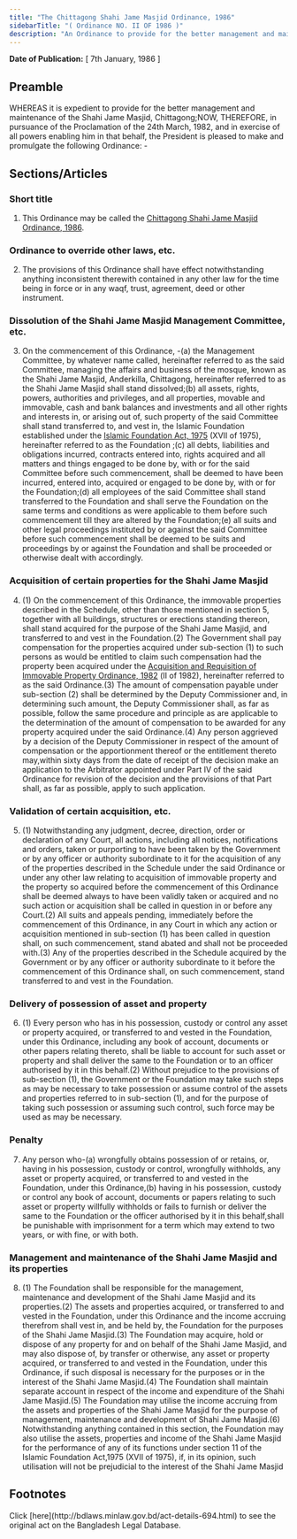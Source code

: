 ```yaml
---
title: "The Chittagong Shahi Jame Masjid Ordinance, 1986"
sidebarTitle: "( Ordinance NO. II OF 1986 )"
description: "An Ordinance to provide for the better management and maintenance of the Shahi Jame Masjid, Chittagong."
---
```


**Date of Publication:** [ 7th January, 1986 ]

## Preamble

WHEREAS it is expedient to provide for the better management and maintenance of the Shahi Jame Masjid, Chittagong;NOW, THEREFORE, in pursuance of the Proclamation of the 24th March, 1982, and in exercise of all powers enabling him in that behalf, the President is pleased to make and promulgate the following Ordinance: -

## Sections/Articles

### Short title

1. This Ordinance may be called the [Chittagong Shahi Jame Masjid Ordinance, 1986](/act-694.html "Chittagong Shahi Jame Masjid Ordinance, 1986").

### Ordinance to override other laws, etc.

2. The provisions of this Ordinance shall have effect notwithstanding anything inconsistent therewith contained in any other law for the time being in force or in any waqf, trust, agreement, deed or other instrument.

### Dissolution of the Shahi Jame Masjid Management Committee, etc.

3. On the commencement of this Ordinance, -(a) the Management Committee, by whatever name called, hereinafter referred to as the said Committee, managing the affairs and business of the mosque, known as the Shahi Jame Masjid, Anderkilla, Chittagong, hereinafter referred to as the Shahi Jame Masjid shall stand dissolved;(b) all assets, rights, powers, authorities and privileges, and all properties, movable and immovable, cash and bank balances and investments and all other rights and interests in, or arising out of, such property of the said Committee shall stand transferred to, and vest in, the Islamic Foundation established under the [Islamic Foundation Act, 1975](/act-492.html "Islamic Foundation Act, 1975") (XVІІ of 1975), hereinafter referred to as the Foundation ;(c) all debts, liabilities and obligations incurred, contracts entered into, rights acquired and all matters and things engaged to be done by, with or for the said Committee before such commencement, shall be deemed to have been incurred, entered into, acquired or engaged to be done by, with or for the Foundation;(d) all employees of the said Committee shall stand transferred to the Foundation and shall serve the Foundation on the same terms and conditions as were applicable to them before such commencement till they are altered by the Foundation;(e) all suits and other legal proceedings instituted by or against the said Committee before such commencement shall be deemed to be suits and proceedings by or against the Foundation and shall be proceeded or otherwise dealt with accordingly.

### Acquisition of certain properties for the Shahi Jame Masjid

4. (1) On the commencement of this Ordinance, the immovable properties described in the Schedule, other than those mentioned in section 5, together with all buildings, structures or erections standing thereon, shall stand acquired for the purpose of the Shahi Jame Masjid, and transferred to and vest in the Foundation.(2) The Government shall pay compensation for the properties acquired under sub-section (1) to such persons as would be entitled to claim such compensation had the property been acquired under the [Acquisition and Requisition of Immovable Property Ordinance, 1982](/act-619.html "Acquisition and Requisition of Immovable Property Ordinance, 1982") (ІІ of 1982), hereinafter referred to as the said Ordinance.(3) The amount of compensation payable under sub-section (2) shall be determined by the Deputy Commissioner and, in determining such amount, the Deputy Commissioner shall, as far as possible, follow the same procedure and principle as are applicable to the determination of the amount of compensation to be awarded for any property acquired under the said Ordinance.(4) Any person aggrieved by a decision of the Deputy Commissioner in respect of the amount of compensation or the apportionment thereof or the entitlement thereto may,within sixty days from the date of receipt of the decision make an application to the Arbitrator appointed under Part ІV of the said Ordinance for revision of the decision and the provisions of that Part shall, as far as possible, apply to such application.

### Validation of certain acquisition, etc.

5. (1) Notwithstanding any judgment, decree, direction, order or declaration of any Court, all actions, including all notices, notifications and orders, taken or purporting to have been taken by the Government or by any officer or authority subordinate to it for the acquisition of any of the properties described in the Schedule under the said Ordinance or under any other law relating to acquisition of immovable property and the property so acquired before the commencement of this Ordinance shall be deemed always to have been validly taken or acquired and no such action or acquisition shall be called in question in or before any Court.(2) All suits and appeals pending, immediately before the commencement of this Ordinance, in any Court in which any action or acquisition mentioned in sub-section (1) has been called in question shall, on such commencement, stand abated and shall not be proceeded with.(3) Any of the properties described in the Schedule acquired by the Government or by any officer or authority subordinate to it before the commencement of this Ordinance shall, on such commencement, stand transferred to and vest in the Foundation.

### Delivery of possession of asset and property

6. (1) Every person who has in his possession, custody or control any asset or property acquired, or transferred to and vested in the Foundation, under this Ordinance, including any book of account, documents or other papers relating thereto, shall be liable to account for such asset or property and shall deliver the same to the Foundation or to an officer authorised by it in this behalf.(2) Without prejudice to the provisions of sub-section (1), the Government or the Foundation may take such steps as may be necessary to take possession or assume control of the assets and properties referred to in sub-section (1), and for the purpose of taking such possession or assuming such control, such force may be used as may be necessary.

### Penalty

7. Any person who-(a) wrongfully obtains possession of or retains, or, having in his possession, custody or control, wrongfully withholds, any asset or property acquired, or transferred to and vested in the Foundation, under this Ordinance,(b) having in his possession, custody or control any book of account, documents or papers relating to such asset or property willfully withholds or fails to furnish or deliver the same to the Foundation or the officer authorised by it in this behalf,shall be punishable with imprisonment for a term which may extend to two years, or with fine, or with both.

### Management and maintenance of the Shahi Jame Masjid and its properties

8. (1) The Foundation shall be responsible for the management, maintenance and development of the Shahi Jame Masjid and its properties.(2) The assets and properties acquired, or transferred to and vested in the Foundation, under this Ordinance and the income accruing therefrom shall vest in, and be held by, the Foundation for the purposes of the Shahi Jame Masjid.(3) The Foundation may acquire, hold or dispose of any property for and on behalf of the Shahi Jame Masjid, and may also dispose of, by transfer or otherwise, any asset or property acquired, or transferred to and vested in the Foundation, under this Ordinance, if such disposal is necessary for the purposes or in the interest of the Shahi Jame Masjid.(4) The Foundation shall maintain separate account in respect of the income and expenditure of the Shahi Jame Masjid.(5) The Foundation may utilise the income accruing from the assets and properties of the Shahi Jame Masjid for the purpose of management, maintenance and development of Shahi Jame Masjid.(6) Notwithstanding anything contained in this section, the Foundation may also utilise the assets, properties and income of the Shahi Jame Masjid for the performance of any of its functions under section 11 of the Islamic Foundation Act,1975 (XVІІ of 1975), if, in its opinion, such utilisation will not be prejudicial to the interest of the Shahi Jame Masjid

## Footnotes

<Note>
  Click [here](http://bdlaws.minlaw.gov.bd/act-details-694.html) to see the original act on the Bangladesh Legal Database.
</Note>
